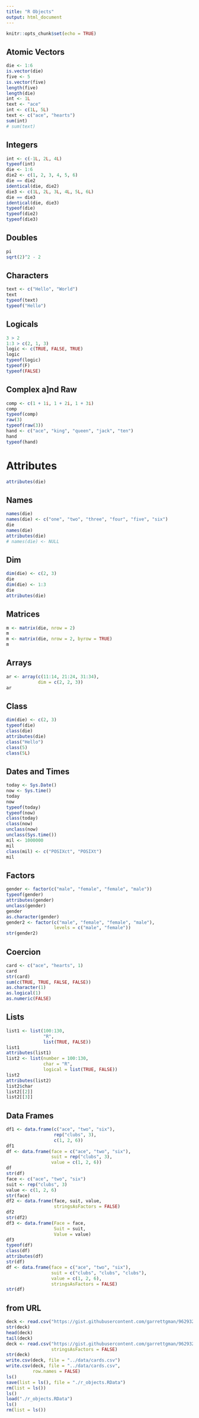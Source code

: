 ```yaml
---
title: "R Objects"
output: html_document
---
```


```r
knitr::opts_chunk$set(echo = TRUE)
```

## Atomic Vectors

```r
die <- 1:6
is.vector(die)
five <- 5
is.vector(five)
length(five)
length(die)
int <- 1L
text <- "ace"
int <- c(1L, 5L)
text <- c("ace", "hearts")
sum(int)
# sum(text)
```

## Integers

```r
int <- c(-1L, 2L, 4L)
typeof(int)
die <- 1:6
die2 <- c(1, 2, 3, 4, 5, 6)
die == die2
identical(die, die2)
die3 <- c(1L, 2L, 3L, 4L, 5L, 6L)
die == die3
identical(die, die3)
typeof(die)
typeof(die2)
typeof(die3)
```

## Doubles

```r
pi
sqrt(2)^2 - 2
```

## Characters

```r
text <- c("Hello", "World")
text
typeof(text)
typeof("Hello")
```

## Logicals

```r
3 > 2
1:3 > c(2, 1, 3)
logic <- c(TRUE, FALSE, TRUE)
logic
typeof(logic)
typeof(F)
typeof(FALSE)
```

## Complex a]nd Raw

```r
comp <- c(1 + 1i, 1 + 2i, 1 + 3i)
comp
typeof(comp)
raw(3)
typeof(raw(3))
hand <- c("ace", "king", "queen", "jack", "ten")
hand
typeof(hand)
```

# Attributes

```r
attributes(die)
```

## Names

```r
names(die)
names(die) <- c("one", "two", "three", "four", "five", "six")
die
names(die)
attributes(die)
# names(die) <- NULL
```

## Dim

```r
dim(die) <- c(2, 3)
die
dim(die) <- 1:3
die
attributes(die)
```

## Matrices

```r
m <- matrix(die, nrow = 2)
m
m <- matrix(die, nrow = 2, byrow = TRUE)
m
```

## Arrays

```r
ar <- array(c(11:14, 21:24, 31:34), 
            dim = c(2, 2, 3))
ar
```

## Class

```r
dim(die) <- c(2, 3)
typeof(die)
class(die)
attributes(die)
class("Hello")
class(5)
class(5L)
```

## Dates and Times

```r
today <- Sys.Date()
now <- Sys.time()
today
now
typeof(today)
typeof(now)
class(today)
class(now)
unclass(now)
unclass(Sys.time())
mil <- 1000000
mil
class(mil) <- c("POSIXct", "POSIXt")
mil
```

## Factors

```r
gender <- factor(c("male", "female", "female", "male"))
typeof(gender)
attributes(gender)
unclass(gender)
gender
as.character(gender)
gender2 <- factor(c("male", "female", "female", "male"), 
                  levels = c("male", "female"))
str(gender2)
```

## Coercion

```r
card <- c("ace", "hearts", 1)
card
str(card)
sum(c(TRUE, TRUE, FALSE, FALSE))
as.character(1)
as.logical(1)
as.numeric(FALSE)
```

## Lists

```r
list1 <- list(100:130, 
              "R", 
              list(TRUE, FALSE))
list1
attributes(list1)
list2 <- list(number = 100:130, 
              char = "R", 
              logical = list(TRUE, FALSE))
list2
attributes(list2)
list2$char
list2[[2]]
list2[[3]]
```

## Data Frames

```r
df1 <- data.frame(c("ace", "two", "six"),
                  rep("clubs", 3), 
                  c(1, 2, 6))
df1
df <- data.frame(face = c("ace", "two", "six"), 
                 suit = rep("clubs", 3), 
                 value = c(1, 2, 6))
df
str(df)
face <- c("ace", "two", "six")
suit <- rep("clubs", 3)
value <- c(1, 2, 6)
str(face)
df2 <- data.frame(face, suit, value, 
                  stringsAsFactors = FALSE)
df2
str(df2)
df3 <- data.frame(Face = face, 
                  Suit = suit, 
                  Value = value)
df3
typeof(df)
class(df)
attributes(df)
str(df)
df <- data.frame(face = c("ace", "two", "six"),
                 suit = c("clubs", "clubs", "clubs"),
                 value = c(1, 2, 6),
                 stringsAsFactors = FALSE)
str(df)
```

## from URL

```r
deck <- read.csv("https://gist.githubusercontent.com/garrettgman/9629323/raw/ee5dfc039fd581cb467cc69c226ea2524913c3d8/deck.csv")
str(deck)
head(deck)
tail(deck)
deck <- read.csv("https://gist.githubusercontent.com/garrettgman/9629323/raw/ee5dfc039fd581cb467cc69c226ea2524913c3d8/deck.csv",
                 stringsAsFactors = FALSE)
str(deck)
write.csv(deck, file = "../data/cards.csv")
write.csv(deck, file = "../data/cards.csv", 
          row.names = FALSE)
ls()
save(list = ls(), file = "./r_objects.RData")
rm(list = ls())
ls()
load("./r_objects.RData")
ls()
rm(list = ls())
```
